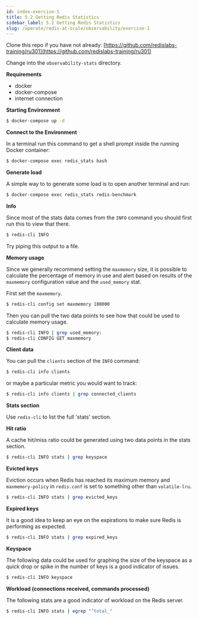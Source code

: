 ```yaml
---
id: index-exercise-1
title: 5.2 Getting Redis Statistics
sidebar_label: 5.2 Getting Redis Statistics
slug: /operate/redis-at-scale/observability/exercise-1
---
```



Clone this repo if you have not already: [https://github.com/redislabs-training/ru301](https://github.com/redislabs-training/ru301)

Change into the `observability-stats` directory.

<strong>Requirements</strong>

- docker
- docker-compose
- internet connection

<strong>Starting Environment</strong>

```bash
$ docker-compose up -d
```

<strong>Connect to the Environment</strong>

In a terminal run this command to get a shell prompt inside the running Docker container:

```bash
$ docker-compose exec redis_stats bash
```

<strong>Generate load</strong>

A simple way to to generate some load is to open another terminal and run:

```bash
$ docker-compose exec redis_stats redis-benchmark
```

<strong>Info</strong>

Since most of the stats data comes from the `INFO` command you should first run this to view that there.

```bash
$ redis-cli INFO
```

Try piping this output to a file.

<strong>Memory usage</strong>

Since we generally recommend setting the `maxmemory` size, it is possible to calculate the percentage of memory in use and alert based on results of the `maxmemory` configuration value and the `used_memory` stat.

First set the `maxmemory`.

```bash
$ redis-cli config set maxmemory 100000
```

Then you can pull the two data points to see how that could be used to calculate memory usage.

```bash
$ redis-cli INFO | grep used_memory:
$ redis-cli CONFIG GET maxmemory
```

<strong>Client data</strong>

You can pull the `clients` section of the `INFO` command:

```bash
$ redis-cli info clients
```
or maybe a particular metric you would want to track:

```bash
$ redis-cli info clients | grep connected_clients
```
<strong>Stats section</strong>

Use `redis-cli` to list the full 'stats' section.

<strong>Hit ratio</strong>

A cache hit/miss ratio could be generated using two data points in the stats section.

```bash
$ redis-cli INFO stats | grep keyspace 
```

<strong>Evicted keys</strong>

Eviction occurs when Redis has reached its maximum memory and `maxmemory-policy` in `redis.conf` is set to something other than `volatile-lru`.

```bash
$ redis-cli INFO stats | grep evicted_keys
```

<strong>Expired keys</strong>

It is a good idea to keep an eye on the expirations to make sure Redis is performing as expected.

```bash
$ redis-cli INFO stats | grep expired_keys
```

<strong>Keyspace</strong>

The following data could be used for graphing the size of the keyspace as a quick drop or spike in the number of keys is a good indicator of issues.

```bash
$ redis-cli INFO keyspace
```

<strong>Workload (connections received, commands processed)</strong>

The following stats are a good indicator of workload on the Redis server.

```bash
$ redis-cli INFO stats | egrep "^total_"
```